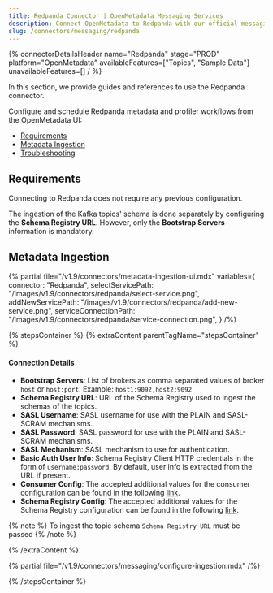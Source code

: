 ```yaml
---
title: Redpanda Connector | OpenMetadata Messaging Services
description: Connect OpenMetadata to Redpanda with our official messaging connector. Stream metadata, automate discovery, and integrate your Kafka-compatible platform seamlessly.
slug: /connectors/messaging/redpanda
---
```





{% connectorDetailsHeader
name="Redpanda"
stage="PROD"
platform="OpenMetadata"
availableFeatures=["Topics", "Sample Data"]
unavailableFeatures=[]
/ %}


In this section, we provide guides and references to use the Redpanda connector.

Configure and schedule Redpanda metadata and profiler workflows from the OpenMetadata UI:

- [Requirements](#requirements)
- [Metadata Ingestion](#metadata-ingestion)
- [Troubleshooting](/connectors/messaging/redpanda/troubleshooting)

<IngestionModeTiles yamlPath="/snippets/connectors/messaging/redpanda/yaml" />

## Requirements

Connecting to Redpanda does not require any previous configuration.

The ingestion of the Kafka topics' schema is done separately by configuring the **Schema Registry URL**. However, only the **Bootstrap Servers** information is mandatory.

## Metadata Ingestion

{% partial 
  file="/v1.9/connectors/metadata-ingestion-ui.mdx" 
  variables={
    connector: "Redpanda", 
    selectServicePath: "/images/v1.9/connectors/redpanda/select-service.png",
    addNewServicePath: "/images/v1.9/connectors/redpanda/add-new-service.png",
    serviceConnectionPath: "/images/v1.9/connectors/redpanda/service-connection.png",
} 
/%}

{% stepsContainer %}
{% extraContent parentTagName="stepsContainer" %}

#### Connection Details

- **Bootstrap Servers**: List of brokers as comma separated values of broker `host` or `host:port`. Example: `host1:9092,host2:9092`
- **Schema Registry URL**: URL of the Schema Registry used to ingest the schemas of the topics.
- **SASL Username**: SASL username for use with the PLAIN and SASL-SCRAM mechanisms.
- **SASL Password**: SASL password for use with the PLAIN and SASL-SCRAM mechanisms.
- **SASL Mechanism**: SASL mechanism to use for authentication.
- **Basic Auth User Info**: Schema Registry Client HTTP credentials in the form of `username:password`. By default, user info is extracted from the URL if present.
- **Consumer Config**: The accepted additional values for the consumer configuration can be found in the following [link](https://github.com/edenhill/librdkafka/blob/master/CONFIGURATION.mdx).
- **Schema Registry Config**: The accepted additional values for the Schema Registry configuration can be found in the following [link](https://docs.confluent.io/platform/current/clients/confluent-kafka-python/html/index.html#schemaregistryclient).

{% note %}
To ingest the topic schema `Schema Registry URL` must be passed
{% /note %}

{% /extraContent %}

<TestConnection />

{% partial file="/v1.9/connectors/messaging/configure-ingestion.mdx" /%}

<IngestionScheduleAndDeploy />

{% /stepsContainer %}
